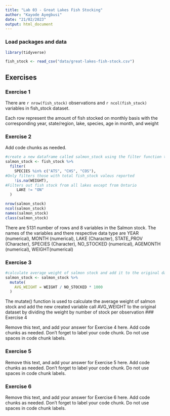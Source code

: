 ```yaml
---
title: "Lab 03 - Great Lakes Fish Stocking"
author: "Kayode Ayegbusi"
date: "21/02/2023"
output: html_document
---
```


### Load packages and data

```r
library(tidyverse) 
```

```r
fish_stock <- read_csv("data/great-lakes-fish-stock.csv")
```

## Exercises

### Exercise 1

There are `r nrow(fish_stock)` observations  and `r ncol(fish_stock)` variables in fish_stock dataset.

Each row represent the amount of fish stocked on monthly basis with the corresponding year, state/region, lake, species,  age in month, and weight



### Exercise 2


Add code chunks as needed.
```r
#create a new dataframe called salmon_stock using the filter function to filter three species of interest
salmon_stock <- fish_stock %>%
  filter(
    SPECIES %in% c("ATS", "CHS", "COS"),
#Only filters those with total fish_stock valeus reported
    !is.na(WEIGHT),
#Filters out fish stock from all lakes except from Ontario
     LAKE != "ON"
  )
```

```r
nrow(salmon_stock)
ncol(salmon_stock)
names(salmon_stock)
class(salmon_stock)
```
There are 5131 number of rows and 8 variables in the Salmon stock.
The names of the variables and there respective data type are YEAR (numerical), MONTH (numerical), LAKE (Character), STATE_PROV (Character), SPECIES (Character), NO_STOCKED (numerical), AGEMONTH (numerical), WEIGHT(numerical)

### Exercise 3

```r
#calculate average weight of salmon stock and add it to the original data set
salmon_stock <- salmon_stock %>%
  mutate(
    AVG_WEIGHT = WEIGHT / NO_STOCKED * 1000
  )
```
The mutate() function is used to calculate the average weight of salmon stock and add the new created variable call AVG_WEIGHT to the original dataset by dividing the weight by number of stock per observation
### Exercise 4

Remove this text, and add your answer for Exercise 4 here.
Add code chunks as needed.
Don't forget to label your code chunk.
Do not use spaces in code chunk labels.

### Exercise 5

Remove this text, and add your answer for Exercise 5 here.
Add code chunks as needed.
Don't forget to label your code chunk.
Do not use spaces in code chunk labels.

### Exercise 6

Remove this text, and add your answer for Exercise 6 here.
Add code chunks as needed.
Don't forget to label your code chunk.
Do not use spaces in code chunk labels.
